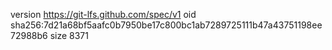 version https://git-lfs.github.com/spec/v1
oid sha256:7d21a68bf5aafc0b7950be17c800bc1ab7289725111b47a43751198ee72988b6
size 8371
